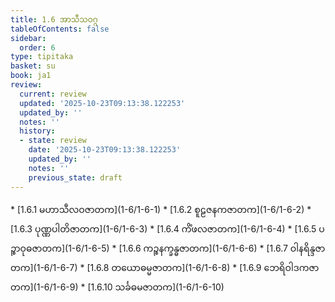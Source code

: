 ```yaml
---
title: 1.6 အာသီသဝဂ္ဂ
tableOfContents: false
sidebar:
  order: 6
type: tipitaka
basket: su
book: ja1
review:
  current: review
  updated: '2025-10-23T09:13:38.122253'
  updated_by: ''
  notes: ''
  history:
  - state: review
    date: '2025-10-23T09:13:38.122253'
    updated_by: ''
    notes: ''
    previous_state: draft
---
```



<ReviewStatus review={frontmatter.review} showDetails={true} />

<HypothesisAnnotation frontmatter={frontmatter} />

<DynamicBreadcrumb />



<TableOfContents book="ja1" section="1.6">
* [1.6.1 မဟာသီလဝဇာတက](1-6/1-6-1)
* [1.6.2 စူဠဇနကဇာတက](1-6/1-6-2)
* [1.6.3 ပုဏ္ဏပါတိဇာတက](1-6/1-6-3)
* [1.6.4 ကိံဖလဇာတက](1-6/1-6-4)
* [1.6.5 ပဉ္စာဝုဓဇာတက](1-6/1-6-5)
* [1.6.6 ကဉ္စနက္ခန္ဓဇာတက](1-6/1-6-6)
* [1.6.7 ဝါနရိန္ဒဇာတက](1-6/1-6-7)
* [1.6.8 တယောဓမ္မဇာတက](1-6/1-6-8)
* [1.6.9 ဘေရိဝါဒကဇာတက](1-6/1-6-9)
* [1.6.10 သင်္ခဓမဇာတက](1-6/1-6-10)
</TableOfContents>